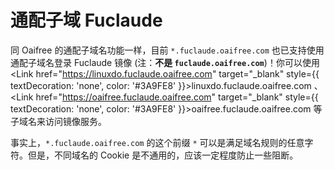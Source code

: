 <br></br>


# 通配子域 Fuclaude


同 Oaifree 的通配子域名功能一样，目前 `*.fuclaude.oaifree.com` 也已支持使用通配子域名登录 Fuclaude 镜像 (注：**不是 `fuclaude.oaifree.com`**)！你可以使用 <Link href="https://linuxdo.fuclaude.oaifree.com" target="\_blank" style={{ textDecoration: 'none', color: '#3A9FE8' }}>linuxdo.fuclaude.oaifree.com</Link> 、 <Link href="https://oaifree.fuclaude.oaifree.com" target="\_blank" style={{ textDecoration: 'none', color: '#3A9FE8' }}>oaifree.fuclaude.oaifree.com</Link> 等子域名来访问镜像服务。

事实上，`*.fuclaude.oaifree.com` 的这个前缀 `*` 可以是满足域名规则的任意字符。但是，不同域名的 Cookie 是不通用的，应该一定程度防止一些阻断。

